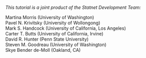 
*This tutorial is a joint product of the Statnet Development Team:* 
  
Martina Morris (University of Washington)  
Pavel N. Krivitsky (University of Wollongong)  
Mark S. Handcock (University of California, Los Angeles)    
Carter T. Butts (University of California, Irvine)    
David R. Hunter (Penn State University)   
Steven M. Goodreau (University of Washington)   
Skye Bender de-Moll (Oakland, CA)  